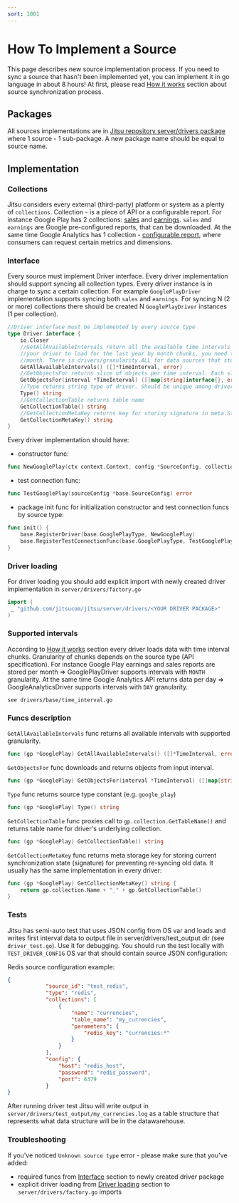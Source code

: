```yaml
---
sort: 1001
---
```


# How To Implement a Source

This page describes new source implementation process. If you need to sync a source that hasn't been implemented yet,
you can implement it in go language in about 8 hours! At first, please read [How it works](/docs/sources-configuration#how-it-works) section
about source synchronization process.

## Packages

All sources implementations are in [Jitsu repository server/drivers package](https://github.com/jitsucom/jitsu/tree/master/server/drivers) where 1 source - 1 sub-package.
A new package name should be equal to source name.

## Implementation

### Collections
Jitsu considers every external (third-party) platform or system as a plenty of `collections`. Collection - is a piece of API or a configurable report.
For instance Google Play has 2 collections: [sales](https://support.google.com/books/partner/answer/3323314?hl=en&ref_topic=3324029) and [earnings](https://support.google.com/books/partner/answer/3324058?hl=en).
`sales` and `earnings` are Google pre-configured reports, that can be downloaded.
At the same time Google Analytics has 1 collection - [configurable report](https://developers.google.com/analytics/devguides/reporting/core/v4), where consumers can request certain metrics and dimensions.

### Interface
Every source must implement Driver interface. Every driver implementation should support syncing all collection types.
Every driver instance is in charge to sync a certain collection. For example `GooglePlayDriver` implementation supports syncing both `sales` and `earnings`.
For syncing N (2 or more) collections there should be created N `GooglePlayDriver` instances (1 per collection).

```go
//Driver interface must be implemented by every source type
type Driver interface {
	io.Closer
	//GetAllAvailableIntervals return all the available time intervals for data loading. It means, that if you want
	//your driver to load for the last year by month chunks, you need to return 12 time intervals, each covering one
	//month. There is drivers/granularity.ALL for data sources that store data which may not be split by date.
	GetAllAvailableIntervals() ([]*TimeInterval, error)
	//GetObjectsFor returns slice of objects per time interval. Each slice element is one object from the data source.
	GetObjectsFor(interval *TimeInterval) ([]map[string]interface{}, error)
	//Type returns string type of driver. Should be unique among drivers
	Type() string
	//GetCollectionTable returns table name
	GetCollectionTable() string
	//GetCollectionMetaKey returns key for storing signature in meta.Storage
	GetCollectionMetaKey() string
}
```

Every driver implementation should have:

- constructor func:
```go
func NewGooglePlay(ctx context.Context, config *SourceConfig, collection *Collection) (Driver, error)
```

- test connection func:
```go
func TestGooglePlay(sourceConfig *base.SourceConfig) error
```

- package init func for initialization constructor and test connection funcs by source type:
```go
func init() {
	base.RegisterDriver(base.GooglePlayType, NewGooglePlay)
	base.RegisterTestConnectionFunc(base.GooglePlayType, TestGooglePlay)
}
```

### Driver loading
For driver loading you should add explicit import with newly created driver implementation in `server/drivers/factory.go`
```go
import (
 _ "github.com/jitsucom/jitsu/server/drivers/<YOUR DRIVER PACKAGE>"
)
```


### Supported intervals
According to [How it works](/docs/sources-configuration#how-it-works) section every driver loads data with time interval chunks.
Granularity of chunks depends on the source type (API specification). For instance Google Play earnings and sales reports are stored per month =>
GooglePlayDriver supports intervals with `MONTH` granularity. At the same time Google Analytics API returns data per day => GoogleAnalyticsDriver supports
intervals with `DAY` granularity.

`see drivers/base/time_interval.go`

### Funcs description

`GetAllAvailableIntervals` func returns all available intervals with supported granularity.

```go
func (gp *GooglePlay) GetAllAvailableIntervals() ([]*TimeInterval, error)
```

`GetObjectsFor` func downloads and returns objects from input interval.
```go
func (gp *GooglePlay) GetObjectsFor(interval *TimeInterval) ([]map[string]interface{}, error)
```

`Type` func returns source type constant (e.g. `google_play`)
```go
func (gp *GooglePlay) Type() string
```

`GetCollectionTable` func proxies call to `gp.collection.GetTableName()` and returns table name for driver's underlying collection.
```go
func (gp *GooglePlay) GetCollectionTable() string
```

`GetCollectionMetaKey` func returns meta storage key for storing current synchronization state (signature) for preventing
re-syncing old data. It usually has the same implementation in every driver:

```go
func (gp *GooglePlay) GetCollectionMetaKey() string {
	return gp.collection.Name + "_" + gp.GetCollectionTable()
}
```

### Tests

Jitsu has semi-auto test that uses JSON config from OS var and loads and writes first interval data to output file in server/drivers/test_output dir (see `driver_test.go`).
Use it for debugging. You should run the test locally with `TEST_DRIVER_CONFIG` OS var that should contain source JSON configuration:

Redis source configuration example:
```json
{
            "source_id": "test_redis",
            "type": "redis",
            "collections": [
                {
                    "name": "currencies",
                    "table_name": "my_currencies",
                    "parameters": {
                        "redis_key": "currencies:*"
                    }
                }
            ],
            "config": {
                "host": "redis_host",
                "password": "redis_password",
                "port": 6379
            }
}
```

After running driver test Jitsu will write output in `server/drivers/test_output/my_currencies.log` as a table structure that represents
what data structure will be in the datawarehouse.

### Troubleshooting

If you've noticed `Unknown source type` error - please make sure that you've added:
- required funcs from [Interface](#interface) section to newly created driver package
- explicit driver loading from [Driver loading](#driver-loading) section to `server/drivers/factory.go` imports
